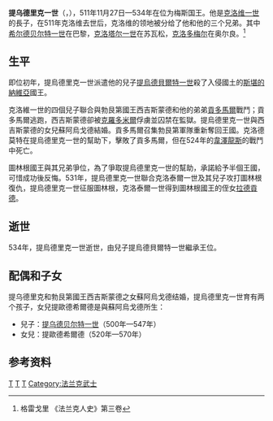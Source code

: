 {{expand|time=2015-02-06T09:24:09+00:00}}
{{refimprove|time=2015-02-06T09:24:09+00:00}}

{{Infobox royalty
| name         = 提乌德里克一世<br>Thierry I<sup>er</sup>
| title        = '''[[法兰克国王列表|梅斯国王]]'''
| image        = Portrait Roi de france Thierri Ier.jpg
| imgw         = 200px
| caption      = 提乌德里克一世
| succession   = [[法兰克国王列表|梅斯国王]]
| reign        = 511年11月27日—534年
| predecessor  = [[克洛维一世|克洛维一世]]
| successor    = [[提乌德贝尔特一世|提乌德贝尔特一世]]
| succession1  = [[法兰克国王列表|奥尔良国王]]
| reign1       = 524年6月21日—534年
| predecessor1 = [[克罗多米尔|克罗多米尔]]
| successor1   = [[提乌德贝尔特一世|提乌德贝尔特一世]]
| spouse       = [[苏阿乌戈德|苏阿乌戈德]]
| issue        = [[提乌德贝尔特一世|提乌德贝尔特一世]]<br>提欧德希尔德
| house        = [[墨洛温王朝|墨洛温王朝]]
| house-type   = 王朝
| father       = [[克洛维一世|克洛维一世]]
| mother       = [[克洛蒂尔德|克洛蒂尔德]]
| birth_date   = 485年
| birth_place  = 
| death_date   = {{death year and age|df=yes|534|485}}
| death_place  = 
| burial_date  = 
| burial_place = 
| religion     = [[天主教|天主教]]
}}

'''提乌德里克一世'''（{{lang-fr|Thierry I<sup>er</sup>}}，{{bd|485年||534年|}}），511年11月27日—534年在位为梅斯国王。他是[[克洛维一世|克洛维一世]]的長子，在511年克洛维去世后，克洛维的领地被分给了他和他的三个兄弟。其中[[希尔德贝尔特一世|希尔德贝尔特一世]]在巴黎，[[克洛塔尔一世|克洛塔尔一世]]在苏瓦松，[[克洛多梅尔|克洛多梅尔]]在奥尔良。<ref>格雷戈里 《法兰克人史》第三卷</ref>

== 生平 ==
即位初年，提烏德里克一世派遣他的兒子[[提烏德貝爾特一世|提烏德貝爾特一世]]殺了入侵國土的[[斯堪的納維亞|斯堪的納維亞]]國王。

克洛維一世的四個兒子聯合與勃艮第國王西吉斯蒙德和他的弟弟[[貢多馬爾三世|貢多馬爾]]戰鬥；貢多馬爾逃跑，西吉斯蒙德卻被[[克羅多米爾|克羅多米爾]]俘虜並囚禁在監獄。提烏德里克一世與西吉斯蒙德的女兒蘇阿烏戈德結婚。貢多馬爾召集勃艮第軍隊重新奪回王國。克洛德莫特在提烏德里克一世的幫助下，擊敗了貢多馬爾，但在524年的[[韋澤龍斯|韋澤龍斯]]的戰鬥中死亡。

圖林根國王與其兄弟爭位，為了爭取提烏德里克一世的幫助，承諾給予半個王國，可惜成功後反悔。531年，提烏德里克一世聯合克洛泰爾一世及其兒子攻打圖林根復仇，提烏德里克一世征服圖林根，克洛泰爾一世得到圖林根國王的侄女[[拉德貢德|拉德貢德]]。

== 逝世 ==
534年，提烏德里克一世逝世，由兒子提烏德貝爾特一世繼承王位。

== 配偶和子女 ==
提乌德里克和勃艮第國王西吉斯蒙德之女蘇阿烏戈德结婚，提烏德里克一世育有两个孩子，女兒提歐德希爾德是與蘇阿烏戈德所生：
* 兒子：[[提乌德贝尔特一世|提乌德贝尔特一世]]（500年—547年）
* 女兒：提歐德希爾德（520年—570年）

== 参考资料 ==

{{references}}

{{s-start}}
{{s-hou|[[墨洛温王朝|墨洛温王朝]]||485年||534年|name=提乌德里克一世}}
{{s-bef|before=[[克洛维一世|克洛维一世]]}}
{{s-ttl|title=[[法兰克国王列表|梅斯国王]]|years=511年11月27日—534年}}
{{s-aft|after=[[提乌德贝尔特一世|提乌德贝尔特一世]]}}
{{end}}
{{墨洛温王朝}}
{{法國國家元首}}
{{Authority control}}

[[Category:6世纪法兰克人|T]]
[[Category:法兰克国王|T]]
[[Category:墨洛温王朝|T]]
[[Category:法兰克武士|Category:法兰克武士]]